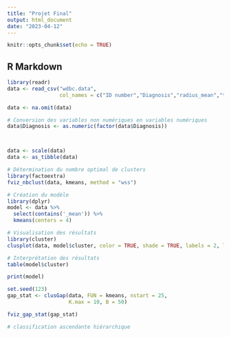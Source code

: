 ```yaml
---
title: "Projet Final"
output: html_document
date: "2023-04-12"
---
```


```r
knitr::opts_chunk$set(echo = TRUE)
```

## R Markdown

```r
library(readr)
data <- read_csv("wdbc.data", 
                 col_names = c("ID number","Diagnosis","radius_mean","texture_mean","perimeter_mean","area_mean","smoothness_mean","compactness_mean","concavity_mean","concave_points_mean","symmetry_mean","fractal_dimension_mean","radius_SE","texture_SE","perimeter_SE","area_SE","smoothness_SE","compactness_SE","concavity_SE","concave_points_SE","symmetry_SE","fractal_dimension_SE","radius_worst","texture_worst","perimeter_worst","area_worst","smoothness_worst","compactness_worst","concavity_worst","concave_points_worst","symmetry_worst","fractal_dimension_worst"))

data <- na.omit(data)

# Conversion des variables non numériques en variables numériques
data$Diagnosis <- as.numeric(factor(data$Diagnosis))



data <- scale(data)
data <- as_tibble(data)

```

```r

# Détermination du nombre optimal de clusters
library(factoextra)
fviz_nbclust(data, kmeans, method = "wss")

# Création du modèle
library(dplyr)
model <- data %>% 
  select(contains('_mean')) %>%
  kmeans(centers = 4)

# Visualisation des résultats
library(cluster)
clusplot(data, model$cluster, color = TRUE, shade = TRUE, labels = 2, lines = 0)

# Interprétation des résultats
table(model$cluster)

print(model)
```
```r
set.seed(123)
gap_stat <- clusGap(data, FUN = kmeans, nstart = 25,
                    K.max = 10, B = 50)

fviz_gap_stat(gap_stat)

```


```r
# classification ascendante hiérarchique


```

